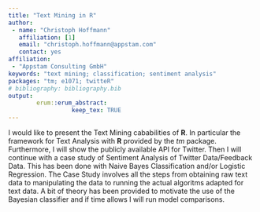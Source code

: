 ---
title: "Text Mining in R"
author:
 - name: "Christoph Hoffmann"
   affiliation: [1]
   email: "christoph.hoffmann@appstam.com"
   contact: yes
affiliation:
 - "Appstam Consulting GmbH"
keywords: "text mining; classification; sentiment analysis"
packages: "tm; e1071; twitteR"
# bibliography: bibliography.bib
output:  
        erum::erum_abstract:
                  keep_tex: TRUE
---

I would like to present the Text Mining cababilities of **R**. In particular
the framework for Text Analysis with **R** provided by the *tm* package.
Furthermore, I will show the publicly available API for Twitter. Then I will
continue with a case study of Sentiment Analysis of Twitter Data/Feedback Data. This has been done with Naive Bayes Classification and/or Logistic Regression. The Case Study involves all the steps from
obtaining raw text data to manipulating the data to running the actual
algoritms adapted for text data. A bit of theory has been provided to motivate
the use of the Bayesian classifier and if time allows I will run model
comparisons.

<!--  -->
<!-- **References** -->
<!-- 1.Speech and Language Processing: An introduction to natural language processing, computational linguistics, and speech recognition. Daniel Jurafsky & James H. Martin.
 2. A text mining framework in R and its applications. Doctoral thesis, WU Vienna University of Economics and Business. Feinerer, Ingo (2008)
 3. Text Mining - Predictive Methods for Analyzing Unstructured Information. Weiss et al. -->
